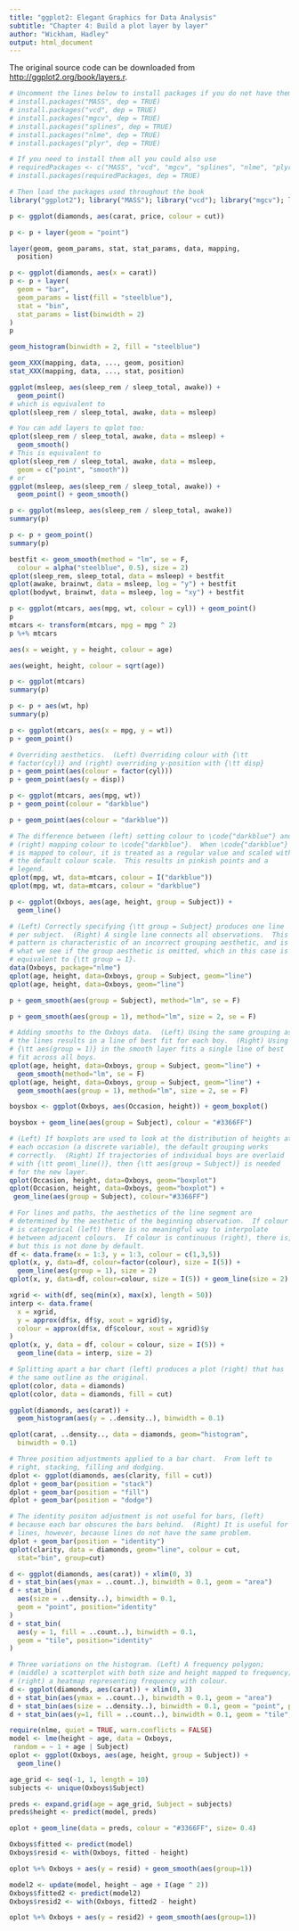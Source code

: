 ---
title: "ggplot2: Elegant Graphics for Data Analysis"
subtitle: "Chapter 4: Build a plot layer by layer"
author: "Wickham, Hadley"
output: html_document
---

The original source code can be downloaded from [http://ggplot2.org/book/layers.r](the book website).
```{r, eval = TRUE, echo = TRUE, cache = TRUE}
# Uncomment the lines below to install packages if you do not have them
# install.packages("MASS", dep = TRUE)
# install.packages("vcd", dep = TRUE)
# install.packages("mgcv", dep = TRUE)
# install.packages("splines", dep = TRUE)
# install.packages("nlme", dep = TRUE)
# install.packages("plyr", dep = TRUE)

# If you need to install them all you could also use
# requiredPackages <- c("MASS", "vcd", "mgcv", "splines", "nlme", "plyr")
# install.packages(requiredPackages, dep = TRUE)

# Then load the packages used throughout the book
library("ggplot2"); library("MASS"); library("vcd"); library("mgcv"); library("nlme"); library("splines"); library("plyr")
```   

```{r, eval = TRUE, echo = TRUE, warning = TRUE, error = TRUE, cache = TRUE, fig.align = 'center', fig.width = 7, fig.height = 5, tidy = TRUE}
p <- ggplot(diamonds, aes(carat, price, colour = cut))

p <- p + layer(geom = "point")  

layer(geom, geom_params, stat, stat_params, data, mapping, 
  position)

p <- ggplot(diamonds, aes(x = carat))
p <- p + layer(
  geom = "bar", 
  geom_params = list(fill = "steelblue"),
  stat = "bin",
  stat_params = list(binwidth = 2)
)
p

geom_histogram(binwidth = 2, fill = "steelblue")

geom_XXX(mapping, data, ..., geom, position)
stat_XXX(mapping, data, ..., stat, position)

ggplot(msleep, aes(sleep_rem / sleep_total, awake)) + 
  geom_point()
# which is equivalent to
qplot(sleep_rem / sleep_total, awake, data = msleep)

# You can add layers to qplot too:
qplot(sleep_rem / sleep_total, awake, data = msleep) + 
  geom_smooth()
# This is equivalent to 
qplot(sleep_rem / sleep_total, awake, data = msleep, 
  geom = c("point", "smooth"))
# or
ggplot(msleep, aes(sleep_rem / sleep_total, awake)) + 
  geom_point() + geom_smooth()

p <- ggplot(msleep, aes(sleep_rem / sleep_total, awake))
summary(p)

p <- p + geom_point()
summary(p)

bestfit <- geom_smooth(method = "lm", se = F, 
  colour = alpha("steelblue", 0.5), size = 2)
qplot(sleep_rem, sleep_total, data = msleep) + bestfit
qplot(awake, brainwt, data = msleep, log = "y") + bestfit
qplot(bodywt, brainwt, data = msleep, log = "xy") + bestfit

p <- ggplot(mtcars, aes(mpg, wt, colour = cyl)) + geom_point()
p
mtcars <- transform(mtcars, mpg = mpg ^ 2)
p %+% mtcars

aes(x = weight, y = height, colour = age)

aes(weight, height, colour = sqrt(age))

p <- ggplot(mtcars)
summary(p)

p <- p + aes(wt, hp)
summary(p)

p <- ggplot(mtcars, aes(x = mpg, y = wt))
p + geom_point()

# Overriding aesthetics.  (Left) Overriding colour with {\tt
# factor(cyl)} and (right) overriding y-position with {\tt disp}
p + geom_point(aes(colour = factor(cyl)))
p + geom_point(aes(y = disp))

p <- ggplot(mtcars, aes(mpg, wt))
p + geom_point(colour = "darkblue")  

p + geom_point(aes(colour = "darkblue"))

# The difference between (left) setting colour to \code{"darkblue"} and
# (right) mapping colour to \code{"darkblue"}.  When \code{"darkblue"}
# is mapped to colour, it is treated as a regular value and scaled with
# the default colour scale.  This results in pinkish points and a
# legend.
qplot(mpg, wt, data=mtcars, colour = I("darkblue"))
qplot(mpg, wt, data=mtcars, colour = "darkblue")

p <- ggplot(Oxboys, aes(age, height, group = Subject)) + 
  geom_line()

# (Left) Correctly specifying {\tt group = Subject} produces one line
# per subject.  (Right) A single line connects all observations.  This
# pattern is characteristic of an incorrect grouping aesthetic, and is
# what we see if the group aesthetic is omitted, which in this case is
# equivalent to {\tt group = 1}.
data(Oxboys, package="nlme")
qplot(age, height, data=Oxboys, group = Subject, geom="line")
qplot(age, height, data=Oxboys, geom="line")

p + geom_smooth(aes(group = Subject), method="lm", se = F)

p + geom_smooth(aes(group = 1), method="lm", size = 2, se = F)

# Adding smooths to the Oxboys data.  (Left) Using the same grouping as
# the lines results in a line of best fit for each boy.  (Right) Using
# {\tt aes(group = 1)} in the smooth layer fits a single line of best
# fit across all boys.
qplot(age, height, data=Oxboys, group = Subject, geom="line") +
  geom_smooth(method="lm", se = F)
qplot(age, height, data=Oxboys, group = Subject, geom="line") +
  geom_smooth(aes(group = 1), method="lm", size = 2, se = F)

boysbox <- ggplot(Oxboys, aes(Occasion, height)) + geom_boxplot()

boysbox + geom_line(aes(group = Subject), colour = "#3366FF")

# (Left) If boxplots are used to look at the distribution of heights at
# each occasion (a discrete variable), the default grouping works
# correctly.  (Right) If trajectories of individual boys are overlaid
# with {\tt geom\_line()}, then {\tt aes(group = Subject)} is needed
# for the new layer.
qplot(Occasion, height, data=Oxboys, geom="boxplot")
qplot(Occasion, height, data=Oxboys, geom="boxplot") +
 geom_line(aes(group = Subject), colour="#3366FF")

# For lines and paths, the aesthetics of the line segment are
# determined by the aesthetic of the beginning observation.  If colour
# is categorical (left) there is no meaningful way to interpolate
# between adjacent colours.  If colour is continuous (right), there is,
# but this is not done by default.
df <- data.frame(x = 1:3, y = 1:3, colour = c(1,3,5))
qplot(x, y, data=df, colour=factor(colour), size = I(5)) + 
  geom_line(aes(group = 1), size = 2)
qplot(x, y, data=df, colour=colour, size = I(5)) + geom_line(size = 2)

xgrid <- with(df, seq(min(x), max(x), length = 50))
interp <- data.frame(
  x = xgrid,
  y = approx(df$x, df$y, xout = xgrid)$y,
  colour = approx(df$x, df$colour, xout = xgrid)$y  
)
qplot(x, y, data = df, colour = colour, size = I(5)) + 
  geom_line(data = interp, size = 2)

# Splitting apart a bar chart (left) produces a plot (right) that has
# the same outline as the original.
qplot(color, data = diamonds)
qplot(color, data = diamonds, fill = cut)

ggplot(diamonds, aes(carat)) + 
  geom_histogram(aes(y = ..density..), binwidth = 0.1)

qplot(carat, ..density.., data = diamonds, geom="histogram", 
  binwidth = 0.1)

# Three position adjustments applied to a bar chart.  From left to
# right, stacking, filling and dodging.
dplot <- ggplot(diamonds, aes(clarity, fill = cut))
dplot + geom_bar(position = "stack")
dplot + geom_bar(position = "fill")
dplot + geom_bar(position = "dodge")

# The identity positon adjustment is not useful for bars, (left)
# because each bar obscures the bars behind.  (Right) It is useful for
# lines, however, because lines do not have the same problem.
dplot + geom_bar(position = "identity")
qplot(clarity, data = diamonds, geom="line", colour = cut, 
  stat="bin", group=cut)

d <- ggplot(diamonds, aes(carat)) + xlim(0, 3)
d + stat_bin(aes(ymax = ..count..), binwidth = 0.1, geom = "area")
d + stat_bin(
  aes(size = ..density..), binwidth = 0.1, 
  geom = "point", position="identity"
)
d + stat_bin(
  aes(y = 1, fill = ..count..), binwidth = 0.1, 
  geom = "tile", position="identity"
)

# Three variations on the histogram. (Left) A frequency polygon;
# (middle) a scatterplot with both size and height mapped to frequency;
# (right) a heatmap representing frequency with colour.
d <- ggplot(diamonds, aes(carat)) + xlim(0, 3)
d + stat_bin(aes(ymax = ..count..), binwidth = 0.1, geom = "area")
d + stat_bin(aes(size = ..density..), binwidth = 0.1, geom = "point", position="identity")
d + stat_bin(aes(y=1, fill = ..count..), binwidth = 0.1, geom = "tile", position="identity") + scale_y_continuous("")

require(nlme, quiet = TRUE, warn.conflicts = FALSE)
model <- lme(height ~ age, data = Oxboys, 
 random = ~ 1 + age | Subject)
oplot <- ggplot(Oxboys, aes(age, height, group = Subject)) + 
  geom_line()

age_grid <- seq(-1, 1, length = 10)
subjects <- unique(Oxboys$Subject)

preds <- expand.grid(age = age_grid, Subject = subjects)
preds$height <- predict(model, preds)

oplot + geom_line(data = preds, colour = "#3366FF", size= 0.4)

Oxboys$fitted <- predict(model)
Oxboys$resid <- with(Oxboys, fitted - height)

oplot %+% Oxboys + aes(y = resid) + geom_smooth(aes(group=1))

model2 <- update(model, height ~ age + I(age ^ 2))
Oxboys$fitted2 <- predict(model2)
Oxboys$resid2 <- with(Oxboys, fitted2 - height)

oplot %+% Oxboys + aes(y = resid2) + geom_smooth(aes(group=1))

```